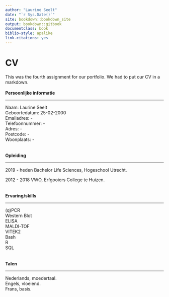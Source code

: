 ```yaml
---
author: "Laurine Seelt"
date: "`r Sys.Date()`"
site: bookdown::bookdown_site
output: bookdown::gitbook
documentclass: book
biblio-style: apalike
link-citations: yes
---
```


# CV

This was the fourth assignment for our portfolio. We had to put our CV in a markdown. <br>
<br>
__Persoonlijke informatie__

----

Naam: Laurine Seelt <br>
Geboortedatum: 25-02-2000 <br>
Emailadres: - <br>
Telefoonnummer: - <br>
Adres: - <br>
Postcode: - <br>
Woonplaats: - <br>
<br>
<br>
__Opleiding__

----

2019 - heden
Bachelor Life Sciences, Hogeschool Utrecht.

2012 - 2018
VWO, Erfgooiers College te Huizen.
<br>
<br>
<br>
__Ervaring/skills__

----

(q)PCR <br>
Western Blot <br>
ELISA <br>
MALDI-TOF <br>
VITEK2 <br>
Bash <br>
R <br>
SQL <br>
<br>
<br>
__Talen__

----

Nederlands, moedertaal. <br>
Engels, vloeiend. <br>
Frans, basis.